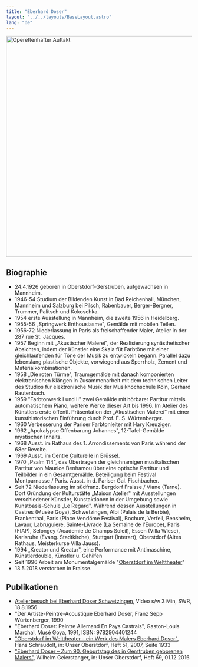 ```yaml
---
title: "Eberhard Doser"
layout: "../../layouts/BaseLayout.astro"
lang: "de"
---
```



<Image src={hero} width="600" alt="Operettenhafter Auftakt" />

## Biographie

- 24.4.1926 geboren in Oberstdorf-Gerstruben, aufgewachsen in Mannheim.
- 1946-54 Studium der Bildenden Kunst in Bad Reichenhall, München, Mannheim und Salzburg bei Pilsch, Rabenbauer, Berger-Bergner, Trummer, Palitsch und Kokoschka.
- 1954 erste Ausstellung in Mannheim, die zweite 1956 in Heidelberg.
- 1955-56 „Springwerk Enthousiasme", Gemälde mit mobilen Teilen.
- 1956-72 Niederlassung in Paris als freischaffender Maler, Atelier in der 287 rue St. Jacques.
- 1957 Beginn mit „Akustischer Malerei", der Realisierung synästhetischer Absichten, indem der Künstler eine Skala füt Farbtöne mit einer gleichlaufenden für Töne der Musik zu entwickeln begann. Parallel dazu lebenslang plastische Objekte, vorwiegend aus Sperrholz, Zement und Materialkombinationen.
- 1958 „Die roten Türme", Traumgemälde mit danach komponierten elektronischen Klängen in Zusammenarbeit mit dem technischen Leiter des Studios für elektronische Musik der Musikhochschule Köln, Gerhard Rautenbach.
- 1959 "Farbtonwerk I und II" zwei Gemälde mit hörbarer Partitur mittels automatischem Piano, weitere Werke dieser Art bis 1996. Im Atelier des Künstlers erste öffentl. Präsentation der „Akustischen Malerei“ mit einer kunsthistorischen Ein­führung durch Prof. F. S. Würtenberger.
- 1960 Verbesserung der Pariser Farbtonleiter mit Hary Kreuziger.
- 1962 „Apokalypse Offenbarung Johannes", 12-Tafel-Gemälde mystischen Inhalts.
- 1968 Ausst. im Rathaus des 1. Arrondissements von Paris während der 68er Revolte.
- 1969 Ausst. im Centre Culturelle in Brüssel.
- 1970 „Psalm 114", das Übertragen der gleichnamigen musikalischen Partitur von Maurice Benhamou über eine optische Partitur und Teilbilder in ein Gesamtgemälde. Beteiligung beim Festival Montparnasse / Paris. Ausst. in d. Pariser Gal. Fischbacher.
- Seit 72 Niederlassung im südfranz. Bergdorf Fraisse / Viane (Tarne). Dort Gründung der Kulturstätte „Maison Atelier" mit Ausstellungen verschiedener Künstler, Kunstak­tionen in der Umgebung sowie Kunstbasis-Schule „Le Regard". Während dessen Ausstellungen in Castres (Musée Goya), Schwetzingen, Albi (Palais de la Berbie), Frankenthal, Paris (Place Vendöme Festival), Bochum, Verfeil, Bensheim, Lavaur, Labruguiere, Sainte-Livrade (La Semaine de l'Europe), Paris (FIAP), Selongey (Academie de Champs Soleil), Essen (Villa Wiese), Karlsruhe (Evang. Stadtkirche), Stuttgart (Interart), Oberstdorf (Altes Rathaus, Meisterkurse Villa Jauss).
- 1994 „Kreator und Kreatur", eine Performance mit Antimaschine, Künstlerdouble, Künstler u. Gehilfen
- Seit 1996 Arbeit am Monumentalgemälde "[Oberstdorf im Welttheater](/welttheater)"
- 13.5.2018 verstorben in Fraisse.

## Publikationen

- [Atelierbesuch bei Eberhard Doser Schwetzingen](https://www.ardmediathek.de/video/swr-retro-von-rhein-main-und-neckar/atelierbesuch-bei-eberhard-doser-schwetzingen/swrfernsehen-de/Y3JpZDovL3N3ci5kZS9hZXgvbzExNjA1NDc/), Video s/w 3 Min, SWR, 18.8.1956
- "Der Artiste-Peintre-Acoustique Eberhard Doser, Franz Sepp Würtenberger, 1990
- "Eberhard Doser: Peintre Allemand En Pays Castrais", Gaston-Louis Marchal, Musé Goya, 1991, ISBN: 9782904401244
- ["Oberstdorf im Welttheater - ein Werk des Malers Eberhard Doser"](https://www.verschoenerungsverein-oberstdorf.de/unser-oberstdorf/heft-51/oberstdorf-welttheater-ein-werk-malers-eberhard-doser.html), Hans Schraudolf, in: Unser Oberstdorf, Heft 51, 2007, Seite 1933
- ["Eberhard Doser – Zum 90. Geburtstag des in Gerstruben geborenen Malers"](https://www.verschoenerungsverein-oberstdorf.de/unser-oberstdorf/heft-69/eberhard-doser-zum-90-geburtstag-gerstruben-geborenen-malers.html), Wilhelm Geierstanger, in: Unser Oberstdorf, Heft 69, 01.12.2016

